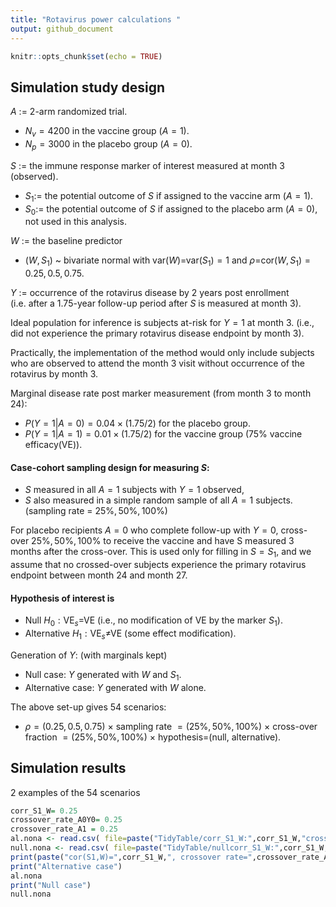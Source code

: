 ```yaml
---
title: "Rotavirus power calculations "
output: github_document
---
```


```r
knitr::opts_chunk$set(echo = TRUE)
```

## Simulation study design

$A\ :=$ 2-arm randomized trial.

- $N_v = 4200$ in the vaccine group $(A=1)$.
- $N_p = 3000$ in the placebo group $(A=0)$.

$S\ :=$ the immune response marker of interest measured at month 3 (observed).

- $S_1 :=$ the potential outcome of $S$ if assigned to the vaccine arm  $(A=1)$.
- $S_0 :=$ the potential outcome of $S$ if assigned to the placebo arm  $(A=0)$, not used in this analysis.


$W\ :=$ the baseline predictor

- $(W,S_1)$ ~ bivariate normal with var($W$)=var($S_1)=1$ and $\rho=$cor$(W,S_1) = 0.25, 0.5, 0.75$.

$Y\ :=$ occurrence of the rotavirus disease by 2 years post enrollment 
(i.e. after a 1.75-year follow-up period after $S$ is measured at month 3). 
 
Ideal population for inference is subjects at-risk for $Y=1$ at month 3.
(i.e., did not experience the primary rotavirus disease endpoint by month 3).  

Practically, the implementation of the method would only include subjects who are observed to attend the month 3 visit without occurrence of the rotavirus by month 3.

Marginal disease rate post marker measurement (from month 3 to month 24):

- $P(Y=1|A=0) = 0.04\times(1.75/2)$ for the placebo group. 
- $P(Y=1|A=1) = 0.01\times(1.75/2)$ for the vaccine group (75% vaccine efficacy(VE)).
 
#### Case-cohort sampling design for measuring $S$:

- $S$ measured in all $A=1$ subjects with $Y=1$ observed, 
- $S$ also measured in a simple random sample of all $A=1$ subjects. (sampling rate $=\ 25\%, 50\%, 100\%$)

For placebo recipients $A=0$ who complete follow-up with $Y=0$, cross-over $25\%, 50\%, 100\%$ to receive the vaccine and have S measured 3 months after the cross-over.  This is used only for filling in $S=S_1$, and we assume that no crossed-over subjects experience the primary rotavirus endpoint between month 24 and month 27.

#### Hypothesis of interest is 

- Null $H_0: \text{VE}_s=$VE (i.e., no modification of VE by the marker $S_1$).
- Alternative $H_1: \text{VE}_s\neq$VE (some effect modification).

Generation of $Y$: (with marginals kept)

- Null case: $Y$ generated with $W$ and $S_1$.
- Alternative case: $Y$ generated with $W$ alone.

The above set-up gives 54 scenarios:

- $\rho=(0.25,0.5,0.75)\ \times$ sampling rate $= (25\%, 50\%, 100\%)\ \times$ cross-over fraction $= (25\%, 50\%, 100\%)\ \times$ hypothesis=(null, alternative).


## Simulation results

2 examples of the 54 scenarios

```r
corr_S1_W= 0.25
crossover_rate_A0Y0= 0.25
crossover_rate_A1 = 0.25
al.nona <- read.csv( file=paste("TidyTable/corr_S1_W:",corr_S1_W,"crossover_rate_A0Y0:",crossover_rate_A0Y0,"crossover_rate_A1:",crossover_rate_A1, ".csv", sep=""))[,-1]
null.nona <- read.csv( file=paste("TidyTable/nullcorr_S1_W:",corr_S1_W,"crossover_rate_A0Y0:",crossover_rate_A0Y0,"crossover_rate_A1:",crossover_rate_A1, ".csv", sep=""))[,-1]
print(paste("cor(S1,W)=",corr_S1_W,", crossover rate=",crossover_rate_A0Y0,", sample rate=",crossover_rate_A1, sep=""))
print("Alternative case")
al.nona
print("Null case")
null.nona
```






